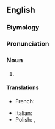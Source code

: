 ==English==

===Etymology===
{{suffix|en|origami|ist}}

===Pronunciation===
{{rfp|en}}

===Noun===
{{en-noun}}

# {{def|A person who does [[origami]].}}

====Translations====
{{trans-top|person who does origami}}
* French: {{t+|fr|origamiste|m|f}}
{{trans-mid}}
* Italian: {{t|it|origamista|m|f}}
* Polish: {{t+|pl|origamist|m}}, {{t|pl|origamistka|f}}
{{trans-bottom}}

{{topics|en|People}}